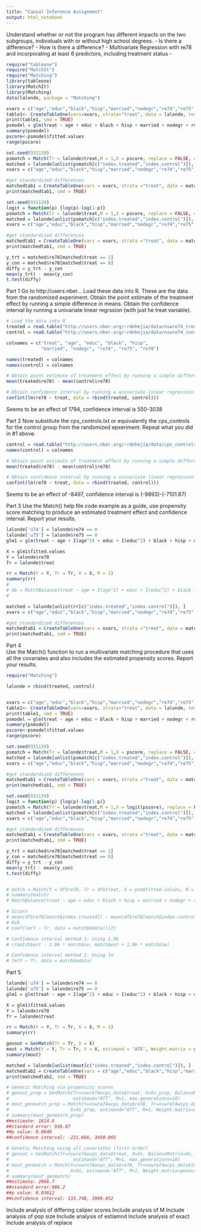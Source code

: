 ```yaml
---
title: "Causal Inference Assignment"
output: html_notebook
---
```

Understand whether or not the program has different impacts on the two subgroups, individuals with or without high school degrees. 
- Is there a difference?
- How is there a difference?
  - Multivariate Regression with re78 and incorporating at least 6 predictors, including treatment status -
```r
require("tableone")
require("MatchIt")
require("Matching")
library(tableone)
library(MatchIt)
library(Matching)
data(lalonde, package = "Matching")

xvars = c("age","educ","black","hisp","married","nodegr","re74","re75", "re78")
table1<- CreateTableOne(vars=xvars, strata="treat", data = lalonde, test=FALSE)
print(table1, smd = TRUE)
psmodel = glm(treat ~ age + educ + black + hisp + married + nodegr + re74 + re75, family = binomial(),data = lalonde)
summary(psmodel)
pscore<-psmodel$fitted.values
range(pscore)

set.seed(931139)
psmatch = Match(Tr = lalonde$treat,M = 1,X = pscore, replace = FALSE, caliper = NULL)
matched = lalonde[unlist(psmatch[c("index.treated","index.control")]), ]
xvars = c("age","educ","black","hisp","married","nodegr","re74","re75")

#get standardized differences
matchedtab1 = CreateTableOne(vars = xvars, strata ="treat", data = matched, test = FALSE)
print(matchedtab1, smd = TRUE)

set.seed(931139)
logit = function(p) {log(p)-log(1-p)}
psmatch = Match(Tr = lalonde$treat,M = 1,X = pscore, replace = FALSE, caliper = 0.2)
matched = lalonde[unlist(psmatch[c("index.treated","index.control")]), ]
xvars = c("age","educ","black","hisp","married","nodegr","re74","re75")

#get standardized differences
matchedtab1 = CreateTableOne(vars = xvars, strata ="treat", data = matched, test = FALSE)
print(matchedtab1, smd = TRUE)

y_trt = matched$re78[matched$treat == 1]
y_con = matched$re78[matched$treat == 0]
diffy = y_trt - y_con
mean(y_trt) - mean(y_con) 
t.test(diffy)
```




Part 1
Go to http://users.nber...
Load these data into R. These are the data from the randomized experiment. 
Obtain the point estimate of the treatment effect by running a simple difference in means. 
Obtain the confidence interval by running a univariate linear regrssion (with just he treat variable).

```r
# Load the data into R
treated = read.table("http://users.nber.org/~rdehejia/data/nswre74_treated.txt")
control = read.table("http://users.nber.org/~rdehejia/data/nswre74_control.txt")

colnames = c("treat", "age", "educ", "black", "hisp", 
             "married", "nodegr", "re74", "re75", "re78")

names(treated) = colnames
names(control) = colnames

# Obtain point estimate of treatment effect by running a simple difference in means
mean(treated$re78) - mean(control$re78)

# Obtain confidence interval by running a univariate linear regression with (with just the treat variable). Report your results
confint(lm(re78 ~ treat, data = rbind(treated, control)))
```
Seems to be an effect of 1794, confidence interval is 550-3038


Part 2
Now substitute the cps_controls.txt or equivalently the cps_controls for the control group from the randomized epxeriment. Repeat what you did in #1 above.
```r
control = read.table("http://users.nber.org/~rdehejia/data/cps_controls.txt")
names(control) = colnames

# Obtain point estimate of treatment effect by running a simple difference in means
mean(treated$re78) - mean(control$re78)

# Obtain confidence interval by running a univariate linear regression with (with just the treat variable). Report your results
confint(lm(re78 ~ treat, data = rbind(treated, control)))
```
Seems to be an effect of -8497, confidence interval is (-9893)-(-7101.87)
  
Part 3
Use the Match() help file code example as a guide, use propensity score matching to produce an estimated treatment effect and confidence interval. 
Report your results.
```r
lalonde['u74'] = lalonde$re74 == 0
lalonde['u75'] = lalonde$re75 == 0
glm1 = glm(treat ~ age + I(age^2) + educ + I(educ^2) + black + hisp + married + nodegr + re74 + I(re74^2) + re75 + I(re75^2) + u74 + u75, family = binomial, data = lalonde)

X = glm1$fitted.values
Y = lalonde$re78
Tr = lalonde$treat

rr = Match(Y = Y, Tr = Tr, X = X, M = 1)
summary(rr)
# 
# mb = MatchBalance(treat ~ age + I(age^2) + educ + I(educ^2) + black + hisp + married + nodegr + re74 + I(re74^2) + re75 + I(re75^2) + u74 + u75, data = lalonde, match.out = rr, nboots = 10)
# 

matched = lalonde[unlist(rr[c("index.treated","index.control")]), ]
xvars = c("age","educ","black","hisp","married","nodegr","re74","re75", "u74", "u75")

#get standardized differences
matchedtab1 = CreateTableOne(vars = xvars, strata ="treat", data = matched, test = FALSE)
print(matchedtab1, smd = TRUE)
```



Part 4  
Use the Match() function to run a multivariate matching procedure that uses all the covariates and also includes the estimated propensity scores. 
Report your results.
```r
require("Matching")

lalonde = rbind(treated, control)


xvars = c("age","educ","black","hisp","married","nodegr","re74","re75", "re78")
table1<- CreateTableOne(vars=xvars, strata="treat", data = lalonde, test=FALSE)
print(table1, smd = TRUE)
psmodel = glm(treat ~ age + educ + black + hisp + married + nodegr + re74 + re75, family = binomial(),data = lalonde)
summary(psmodel)
pscore<-psmodel$fitted.values
range(pscore)

set.seed(931139)
psmatch = Match(Tr = lalonde$treat,M = 1,X = pscore, replace = FALSE, caliper = NULL)
matched = lalonde[unlist(psmatch[c("index.treated","index.control")]), ]
xvars = c("age","educ","black","hisp","married","nodegr","re74","re75")

#get standardized differences
matchedtab1 = CreateTableOne(vars = xvars, strata ="treat", data = matched, test = FALSE)
print(matchedtab1, smd = TRUE)

set.seed(931139)
logit = function(p) {log(p)-log(1-p)}
psmatch = Match(Tr = lalonde$treat,M = 1,X = logit(pscore), replace = FALSE, caliper = 0.05)
matched = lalonde[unlist(psmatch[c("index.treated","index.control")]), ]
xvars = c("age","educ","black","hisp","married","nodegr","re74","re75")

#get standardized differences
matchedtab1 = CreateTableOne(vars = xvars, strata ="treat", data = matched, test = FALSE)
print(matchedtab1, smd = TRUE)

y_trt = matched$re78[matched$treat == 1]
y_con = matched$re78[matched$treat == 0]
diffy = y_trt - y_con
mean(y_trt) - mean(y_con) 
t.test(diffy)


# match = Match(Y = df$re78, Tr = df$treat, X = psm$fitted.values, M = 1)
# summary(match)
# MatchBalance(treat ~ age + educ + black + hisp + married + nodegr + re74  + re75 , data = df, match.out = match, nboots = 50)

# Sicars
# mean(df$re78[match$index.treated]) - mean(df$re78[match$index.control])
# Nik
# coef(lm(Y ~ Tr, data = match$mdata))[2]

# Confidence interval method 1: Using 1.96
# c(match$est - 1.96 * match$se, match$est + 1.96 * match$se)

# Confidence interval method 2: Using lm 
# lm(Y ~ Tr, data = match$mdata)


```

Part 5
```r
lalonde['u74'] = lalonde$re74 == 0
lalonde['u75'] = lalonde$re75 == 0
glm1 = glm(treat ~ age + I(age^2) + educ + I(educ^2) + black + hisp + married + nodegr + re74 + I(re74^2) + re75 + I(re75^2) + u74 + u75, family = binomial, data = lalonde)

X = glm1$fitted.values
Y = lalonde$re78
Tr = lalonde$treat

rr = Match(Y = Y, Tr = Tr, X = X, M = 1)
summary(rr)

genout = GenMatch(Tr = Tr, X = X)
mout = Match(Y = Y, Tr = Tr, X = X, estimand = "ATE", Weight.matrix = genout)
summary(mout)

matched = lalonde[unlist(mout[c("index.treated","index.control")]), ]
matchedtab2 = CreateTableOne(vars = c("age","educ","black","hisp","married","nodegr","re74","re75"), strata ="treat", data = matched, test = FALSE)
print(matchedtab2, smd = TRUE)

# Genetic Matching via propensity scores
# genout_prop = GenMatch(Tr=nswre74wcps_data$treat, X=Xs_prop, BalanceMatrix=propscores,
#                        estimand="ATT", M=1, max.generations=10)
# mout_genmatch_prop = Match(Y=nswre74wcps_data$re78, Tr=nswre74wcps_data$treat,
#                       X=Xs_prop, estimand="ATT", M=1, Weight.matrix=genout_prop)
# summary(mout_genmatch_prop)
##estimate: 1614.6
##standard error: 936.87
##p value: 0.0848
##confidence interval: -221.666, 3450.865

# Genetic Matching using all covariates (first-order)
# genout = GenMatch(Tr=nswre74wcps_data$treat, X=Xs, BalanceMatrix=Xs,
#                        estimand="ATT", M=1, max.generations=10)
# mout_genmatch = Match(Y=nswre74wcps_data$re78, Tr=nswre74wcps_data$treat,
#                       X=Xs, estimand="ATT", M=1, Weight.matrix=genout)
# summary(mout_genmatch)
##estimate: 2066.7
##standard error:986.2
##p value: 0.03612
##confidence interval: 133.748, 3999.652

```



Include analysis of differing caliper scores
Include analysis of M
Include analysis of pop size
Include analysis of estiamnd
Include analysis of exact
Include analysis of replace

